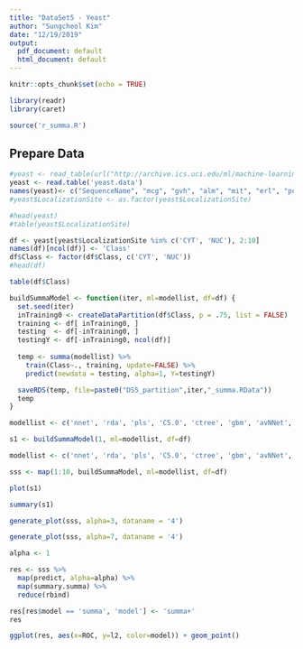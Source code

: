```yaml
---
title: "DataSet5 - Yeast"
author: "Sungcheol Kim"
date: "12/19/2019"
output:
  pdf_document: default
  html_document: default
---
```


```r
knitr::opts_chunk$set(echo = TRUE)

library(readr)
library(caret)

source('r_summa.R')
```

## Prepare Data

```r
#yeast <- read_table(url("http://archive.ics.uci.edu/ml/machine-learning-databases/yeast/yeast.data"))
yeast <- read.table('yeast.data')
names(yeast)<- c("SequenceName", "mcg", "gvh", "alm", "mit", "erl", "pox", "vac", "nuc", "LocalizationSite")
#yeast$LocalizationSite <- as.factor(yeast$LocalizationSite)

#head(yeast)
#table(yeast$LocalizationSite)

df <- yeast[yeast$LocalizationSite %in% c('CYT', 'NUC'), 2:10]
names(df)[ncol(df)] <- 'Class'
df$Class <- factor(df$Class, c('CYT', 'NUC'))
#head(df)

table(df$Class)
```

```r
buildSummaModel <- function(iter, ml=modellist, df=df) {
  set.seed(iter)
  inTraining0 <- createDataPartition(df$Class, p = .75, list = FALSE)
  training <- df[ inTraining0, ]
  testing  <- df[-inTraining0, ]
  testingY <- df[-inTraining0, ncol(df)]
  
  temp <- summa(modellist) %>%
    train(Class~., training, update=FALSE) %>%
    predict(newdata = testing, alpha=1, Y=testingY)

  saveRDS(temp, file=paste0("DS5_partition",iter,"_summa.RData"))
  temp
}
```

```r
modellist <- c('nnet', 'rda', 'pls', 'C5.0', 'ctree', 'gbm', 'avNNet', 'rpart', 'bayesglm') 

s1 <- buildSummaModel(1, ml=modellist, df=df)
```

```r
modellist <- c('nnet', 'rda', 'pls', 'C5.0', 'ctree', 'gbm', 'avNNet', 'rpart', 'bayesglm') 

sss <- map(1:10, buildSummaModel, ml=modellist, df=df)
```

```r
plot(s1)
```

```r
summary(s1)
```


```r
generate_plot(sss, alpha=3, dataname = '4')
```

```r
generate_plot(sss, alpha=7, dataname = '4')
```

```r
alpha <- 1

res <- sss %>%
  map(predict, alpha=alpha) %>%
  map(summary.summa) %>%
  reduce(rbind)

res[res$model == 'summa', 'model'] <- 'summa+'
res
```

```r
ggplot(res, aes(x=ROC, y=l2, color=model)) + geom_point()
```

